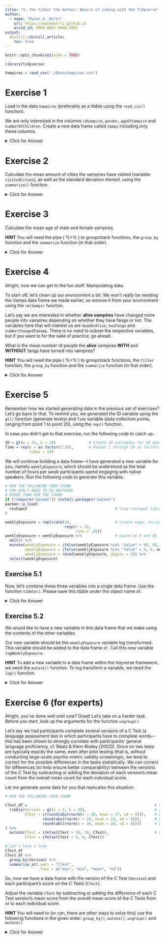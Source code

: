 ```yaml
---
title: "4. The tidier the better: Basics of coding with the Tidyverse"
author:
  - name: "Mason A. Wirtz"
    url: https://masonwirtz.github.io
    orcid_id: 0000-0002-9408-1993
output:
  distill::distill_article:
    toc: true
---
```


```r
knitr::opts_chunk$set(echo = TRUE)

library(tidyverse)

Vampires = read_csv("./Data/Vampires.csv")

```


# Exercise 1

Load in the data `Vampires` (preferably as a tibble using the `read_csv()` function). 

We are only interested in the columns `idVampire`, `gender`, `ageOfVampire` and `numberOfChildren`. Create a new data frame called `Vamps` including only these columns. 

<details>
  <summary>Click for Answer</summary>

**SOLUTION** 

Since our goal here is to simply subset the data frame and select on certain columns, we can use the function `select()` from the `dplyr` package included in the `tidyverse`. This will allow us to pick and choose which columns we want to subset. We can then assign these subsetted variables to a new object, which the directions ask us to call `Vamps`. Let's go ahead and do this: 

```r

Vamps =                                       # define object
  Vampires %>%                                # data
  select(idVampire, gender,                   # select variables (i.e. subset data)
         ageOfVampire, numberOfChildren)

```

Since the first three columns we want to subset are in a row (i.e. the first three columns), we can also easily specify 1:3 (i.e. columns 1 through 3), plus the variable `numberOfChildren`, like so: 

```r

Vamps =                                 # define object
  Vampires %>%                          # data
  select(1:3, numberOfChildren)         # select variables (i.e. subset data)

```

</details> 

# Exercise 2

Calculate the mean amount of cities the vampires have visited (variable: `visitedCities`), as well as the standard deviation thereof, using the `summarize()` function. 

<details>
  <summary>Click for Answer</summary>

**SOLUTION** 

As always, our first step is to reach into the data frame we are interested in, namely `Vampires`, and then simply use the summarize function, like so: 

```r

Vampires %>%                                       # dataa
  summarize(mean = mean(visitedCities),            # calculate mean
            sd = sd(visitedCities))                # calculate SD

```

</details> 

# Exercise 3

Calculate the mean age of male and female vampires. 

**HINT** You will need the pipe ( %>% ) to group/stack functions, the `group_by` function and the `summarize` function (in that order).

<details>
  <summary>Click for Answer</summary>

**SOLUTION** 

Alright, so our first step, as always, is to specify which data frame we are interested in. Then we want to group our data frame into two groups, namely male and female, which can be done by using the `group_by()` function on the variable `gender`. After that, we need the `summarize()` function to calculate the mean age (variable: `ageOfVampire`), like so: 

```r

Vampires %>% 
  
  # Group the data frame by the gender variable, 
  # which is binary, i.e. only male or female.
  group_by(gender) %>% 
  
  # Summarize the grouped data 
  summarize(mean = mean(ageOfVampire))

```

</details> 




# Exercise 4

Alright, now we can get to the fun stuff: Manipulating data. 

To start off, let's clean up our environment a bit. We won't really be needing the Vamps data frame we made earlier, so remove it from your environment using the `rm(Vamps)` function. 

Let's say we are interested in whether **alive vampires** have changed more people into vampires depending on whether they have fangs or not. The variables here that will interest us are `deadOrAlive`, `hasFangs` and `numberChangedToVamp`. There is no need to subset the respective variables, but if you want to for the sake of practice, go ahead. 

What is the mean number of people the **alive** vampires **WITH** and **WITHOUT** fangs have turned into vampires? 

**HINT** You will need the pipe ( %>% ) to group/stack functions, the `filter` function, the `group_by` function and the `summarize` function (in that order). 


<details>
  <summary>Click for Answer</summary>

**SOLUTION** 

This is pretty tricky, there are three steps we need to go through to get to the answer. Let's go through this together. 

- To start with, we know that we are only interested in **ALIVE** vampires, so this means that we need to subset the data frame to home in on only the vampires that are alive. Our variable `deadOrAlive` tells us whether the vampires are dead or alive, so this is the variable we first need to subset. We do this by using the `filter()` function (remember, filter is for ROWS and select is for COLUMNS). And we specify we only want ALIVE vampires by using the == operator (**REMEMBER**, the operator = is for assigning values to an object, == means "is equal to"). 

- Now, since we are interested in whether vampires with and without fangs have changed more people to vampires, we need to group our data frame into two groups: vampires WITH fangs and vampires WITHOUT fangs. We can do this by using the `group_by()` function. 

- Lastly, we then need the `summarize` function and specify it to give us the mean of the people the vampires WITH and WITHOUT fangs have changed into vampires. 

We have an interesting outcome, vampires without fangs have changed more people into vampires on average than vampires with fangs...interesting. Maybe vampires without fangs have a Minderwertigkeitskomplex...?

```r

Vampires %>% 
  
  # Filter the data frame so that it 
  # ONLY includes vampires that are ALIVE
  filter(deadOrAlive == "Alive") %>% 

  # Group the data frame by the hasFangs variable, 
  # which is binary, i.e. only yes or no. 
  
  group_by(hasFangs) %>% 
  
  # Summarize the grouped data 
  summarize(mean = mean(numberChangedToVamp))

```

</details> 





# Exercise 5

Remember how we started generating data in the previous set of exercises? Let's go back to that. To remind you, we generated the ID variable using the `gl()` function (generate levels) and `Time` variable (data collection points, ranging from point 1 to point 20), using the `rep()` function. 

In case you didn't get to that exercise, run the following code to catch up: 

```r

ID = gl(n = 15, k = 20)               # Create ID variables for 20 data collection times
Time = rep(x = as.factor(1:20),       # Repeat 1 through 20 as factors 15 times
           times = 15) 

```

We will continue building a data frame---I have generated a new variable for you, namely `weeklyExposure`, which should be understood as the total number of hours per week participants spend engaging with native speakers. Run the following code to generate this variable.

```r

# RUN THE FOLLOWING CODE CHUNK
# YOU DON'T NEED TO DO ANYTHING 
# OTHER THAN RUN THE CHUNK
if (!require("pacman")) install.packages("pacman")
pacman::p_load(
  reshape2                                        # load reshape2 library; reshape data
)

weeklyExposure = replicate(20,                    # create expo. increasing values
                           rexp(n = 15, 
                                rate = .05)) 
weeklyExposure = weeklyExposure %>%               # bound at 0 and 80
  melt() %>% 
  mutate(weeklyExposure = ifelse(weeklyExposure %in% "value" > 80, 80, weeklyExposure),
         weeklyExposure = ifelse(weeklyExposure %in% "value" < 0, 0, weeklyExposure),
         weeklyExposure = round(weeklyExposure, digits = 2)) %>% 
  select(weeklyExposure)

```

## Exercise 5.1 

Now, let's combine these three variables into a single data frame. Use the function `tibble()`. Please save this tibble under the object name `df`. 

<details>
  <summary>Click for Answer</summary>

**SOLUTION** 

```r

df =                                    # data
  tibble(ID, Time, weeklyExposure)      # create tibble of variables

```

</details> 

## Exercise 5.2

We would like to have a new variable in this data frame that we make using the contents of the other variables.

Our new variable should be the `weeklyExposure` variable log transformed. This variable should be added to the data frame `df`. Call this new variable `logWeeklyExposure`. 

**HINT** To add a new variable to a data frame within the tidyverse framework, we need the `mutate()` function. To log transform a variable, we need the `log()` function. 

<details>
  <summary>Click for Answer</summary>

**SOLUTION** 

To create a new variable, we need the `mutate()` function. We can then specify how we would like to mutate the contents of a variable in the data frame. Since we simply want to log transform the `weeklyExposure` variable, we just need to apply the `log()` function to the `weeklyExposure` variable. 

```r

df =                                       # define object
  df %>%                                   # data
  mutate(logWeeklyExposure =               # create NEW variable 
           log(weeklyExposure))            # define TERMS for new variable

# Check df to make sure we got this new variable 
df

```

</details> 

# Exercise 6 (for experts)

Alright, you've done well until now? Great! Let's take on a harder task. Before you start, look up the arguments for the function `ungroup()`. 

Let's say we had participants complete several versions of a C Test (a language assessment test in which participants have to complete words---this has been shown to strongly correlate with participants' general language proficiency, cf. Raatz & Klein–Braley [2002]). Since no two tests are typically exactly the same, even after pilot testing (that is, without conducting large-scale psycho-metric validity screenings), we tend to correct for the possible differences in the tasks statistically. We can correct for differences (to help ensure better comparability) between the versions of the C Test by subtracting or adding the deviation of each version’s mean count from the overall mean count for each individual score.

Let me generate some data for you that replicates this situation: 

```r

# RUN THE FOLLOWING CODE CHUNK

CTest_df =                                                          # define object
  tibble(Version = gl(n = 3, k = 20),                               # generate data
         CTest = c(round(abs(rnorm(n = 20, mean = 17, sd = 4))),    # generate CTest 1
                 round(abs(rnorm(n = 20, mean = 19, sd = 4))),      # generate CTest 2
                 round(abs(rnorm(n = 20, mean = 20, sd = 4))))      # generate CTest 3
) %>% 
  mutate(CTest = ifelse(CTest > 30, 30, CTest),                     # delete wild devs
         CTest = ifelse(CTest < 0, 0, CTest)) 

# Let's have a look
CTest_df
CTest_df %>% 
  group_by(Version) %>% 
  summarize_at(.vars = "CTest", 
               .funs = c("max", "min", "mean", "sd"))

```

So, now we have a data frame with the version of the C Test (`Version`) and each participant's score on the C Tests (`CTest`). 

Adjust the variable `CTest` by subtracting or adding the difference of each C Test version’s mean score from the overall mean score of the C Tests from or to each individual score.

**HINT** You will need to (or can, there are other ways to solve this) use the following functions in the given order: `group_by()`, `mutate()`, `ungroup()` and `mutate()` 

<details>
  <summary>Click for Answer</summary>

**SOLUTION** 

See the commented code below for the solution

```r

CTest_df %>% 
  
  # First we need to group by version, 
  # since we need the mean of each 
  # VERSION of the CTest
  group_by(Version) %>% 
  
  # Now we create a NEW variable called 
  # CTestMean, which gives us the mean of 
  # each version
  mutate(CTestMean = mean(CTest)) %>% 
  
  # We haven't seen this function yet, 
  # but what it does is the exact opposite 
  # of the group_by() function, 
  # but instead of grouping the different 
  # levels of a factor, it ungroups them 
  # to give us back the actual data frame, 
  # just now with the new variable 
  # (i.e. CTestMean) we just created
  ungroup() %>% 
  
  # Now we need to create a few different variables: 
  # We need the OVERALL mean, i.e. the mean of ALL the 
  # C Test scores; We need the difference between the 
  # OVERALL mean score and the mean scores of each 
  # version of the C test. We then change the original 
  # CTest variable by adding the difference (positive or 
  # negative) to each individual CTest score
  mutate(CTestMean_overall = mean(CTestMean), 
         CTestMean_difference = CTestMean_overall - CTestMean, 
         CTest = CTest + CTestMean_difference) %>% 
  
  # Now we just get rid of the extra noise variables 
  # that we needed to calculate the adjusted C Test scores
  select(-c(CTestMean, CTestMean_overall, CTestMean_difference))

```


</details> 












